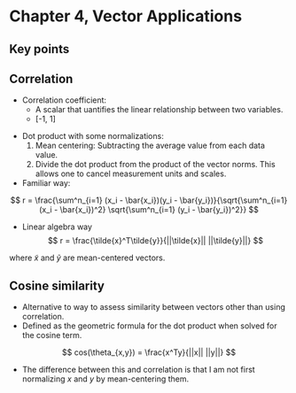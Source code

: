 # Chapter 4, Vector Applications

## Key points

## Correlation

:::{.callout-note title="Definitions"}

- Correlation coefficient:
    - A scalar that uantifies the linear relationship between two variables.
    - [-1, 1]
:::

- Dot product with some normalizations:
    1. Mean centering: Subtracting the average value from each data value.
    2. Divide the dot product from the product of the vector norms. This allows one to cancel measurement units and scales.

- Familiar way:

$$
r = \frac{\sum^n_{i=1} (x_i - \bar{x_i})(y_i - \bar{y_i})}{\sqrt{\sum^n_{i=1} (x_i - \bar{x_i})^2} \sqrt{\sum^n_{i=1} (y_i - \bar{y_i})^2}}
$$

- Linear algebra way
$$
r = \frac{\tilde{x}^T\tilde{y}}{||\tilde{x}|| ||\tilde{y}||}
$$

where $\tilde{x}$ and $\tilde{y}$ are mean-centered vectors.

## Cosine similarity

- Alternative to way to assess similarity between vectors other than using correlation.
- Defined as the geometric formula for the dot product when solved for the cosine term.

$$
cos(\theta_{x,y}) = \frac{x^Ty}{||x|| ||y||}
$$

- The difference between this and correlation is that I am not first normalizing $x$ and $y$ by mean-centering them.
